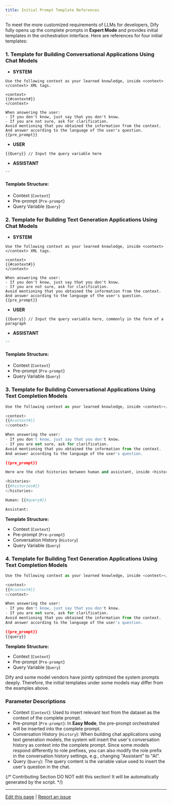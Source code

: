 ```yaml
---
title: Initial Prompt Template References
---
```



To meet the more customized requirements of LLMs for developers, Dify fully opens up the complete prompts in **Expert Mode** and provides initial templates in the orchestration interface. Here are references for four initial templates:

### 1. Template for Building Conversational Applications Using Chat Models

* **SYSTEM**

```
Use the following context as your learned knowledge, inside <context></context> XML tags.

<context>
{{#context#}}
</context>

When answering the user:
- If you don't know, just say that you don't know.
- If you are not sure, ask for clarification.
Avoid mentioning that you obtained the information from the context.
And answer according to the language of the user's question.
{{pre_prompt}}
```

* **USER**

```
{{Query}} // Input the query variable here
```

* **ASSISTANT**

```Python
"" 
```

#### **Template Structure:**

* Context (`Context`)
* Pre-prompt (`Pre-prompt`)
* Query Variable (`Query`)

### 2. Template for Building Text Generation Applications Using Chat Models

* **SYSTEM**

```
Use the following context as your learned knowledge, inside <context></context> XML tags.

<context>
{{#context#}}
</context>

When answering the user:
- If you don't know, just say that you don't know.
- If you are not sure, ask for clarification.
Avoid mentioning that you obtained the information from the context.
And answer according to the language of the user's question.
{{pre_prompt}}
```

* **USER**

```
{{Query}} // Input the query variable here, commonly in the form of a paragraph
```

* **ASSISTANT**

```Python
"" 
```

#### **Template Structure:**

* Context (`Context`)
* Pre-prompt (`Pre-prompt`)
* Query Variable (`Query`)

### 3. Template for Building Conversational Applications Using Text Completion Models

```Python
Use the following context as your learned knowledge, inside <context></context> XML tags.

<context>
{{#context#}}
</context>

When answering the user:
- If you don't know, just say that you don't know.
- If you are not sure, ask for clarification.
Avoid mentioning that you obtained the information from the context.
And answer according to the language of the user's question.

{{pre_prompt}}

Here are the chat histories between human and assistant, inside <histories></histories> XML tags.

<histories>
{{#histories#}}
</histories>

Human: {{#query#}}

Assistant: 
```

**Template Structure:**

* Context (`Context`)
* Pre-prompt (`Pre-prompt`)
* Conversation History (`History`)
* Query Variable (`Query`)

### 4. Template for Building Text Generation Applications Using Text Completion Models

```Python
Use the following context as your learned knowledge, inside <context></context> XML tags.

<context>
{{#context#}}
</context>

When answering the user:
- If you don't know, just say that you don't know.
- If you are not sure, ask for clarification.
Avoid mentioning that you obtained the information from the context.
And answer according to the language of the user's question.

{{pre_prompt}}
{{query}}
```

**Template Structure:**

* Context (`Context`)
* Pre-prompt (`Pre-prompt`)
* Query Variable (`Query`)

<Warning>
Dify and some model vendors have jointly optimized the system prompts deeply. Therefore, the initial templates under some models may differ from the examples above.
</Warning>

### Parameter Descriptions

* Context (`Context`): Used to insert relevant text from the dataset as the context of the complete prompt.
* Pre-prompt (`Pre-prompt`): In **Easy Mode**, the pre-prompt orchestrated will be inserted into the complete prompt.
* Conversation History (`History`): When building chat applications using text generation models, the system will insert the user's conversation history as context into the complete prompt. Since some models respond differently to role prefixes, you can also modify the role prefix in the conversation history settings, e.g., changing "Assistant" to "AI".
* Query (`Query`): The query content is the variable value used to insert the user's question in the chat.

{/*
Contributing Section
DO NOT edit this section!
It will be automatically generated by the script.
*/}

---

[Edit this page](https://github.com/langgenius/dify-docs/edit/main/en/learn-more/prompt-engineering/prompt-engineering-1/prompt-engineering-template.mdx) | [Report an issue](https://github.com/langgenius/dify-docs/issues/new?title=Documentation%20Issue%3A%20t-engineering-templ&body=%23%23%20Issue%20Description%0A%3C%21--%20Please%20briefly%20describe%20the%20issue%20you%20found%20--%3E%0A%0A%23%23%20Page%20Link%0Ahttps%3A%2F%2Fgithub.com%2Flanggenius%2Fdify-docs%2Fblob%2Fmain%2Fen/learn-more/prompt-engineering/prompt-engineering-1%2Fprompt-engineering-template.mdx%0A%0A%23%23%20Suggested%20Changes%0A%3C%21--%20If%20you%20have%20specific%20suggestions%20for%20changes%2C%20please%20describe%20them%20here%20--%3E%0A%0A%3C%21--%20Thank%20you%20for%20helping%20improve%20our%20documentation%21%20--%3E)

